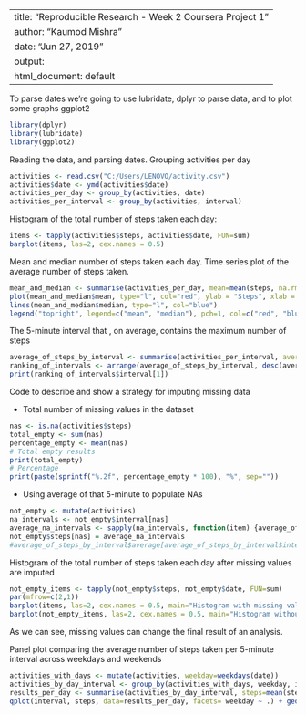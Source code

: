 ---
title: "Reproducible Research - Week 2 Coursera Project 1"
author: "Kaumod Mishra"
date: "Jun 27, 2019"
output:
  html_document: default
 ---
To parse dates we're going to use lubridate, dplyr to parse data, and to plot some graphs ggplot2

```{r, echo=TRUE}
library(dplyr)
library(lubridate)
library(ggplot2)
```

Reading the data, and parsing dates. Grouping activities per day

```{r, echo=TRUE}
activities <- read.csv("C:/Users/LENOVO/activity.csv")
activities$date <- ymd(activities$date)
activities_per_day <- group_by(activities, date)
activities_per_interval <- group_by(activities, interval)
```


Histogram of the total number of steps taken each day:

```{r, echo=TRUE}
items <- tapply(activities$steps, activities$date, FUN=sum)
barplot(items, las=2, cex.names = 0.5)
```

Mean and median number of steps taken each day. Time series plot of the average number of steps taken.

```{r, echo=TRUE}
mean_and_median <- summarise(activities_per_day, mean=mean(steps, na.rm = TRUE), n=median(steps, na.rm = TRUE))
plot(mean_and_median$mean, type="l", col="red", ylab = "Steps", xlab = "Day", las=2, main="Average number of steps taken")
lines(mean_and_median$median, type="l", col="blue")
legend("topright", legend=c("mean", "median"), pch=1, col=c("red", "blue"))
```

The 5-minute interval that , on average, contains the maximum number of steps
```{r, echo=TRUE}
average_of_steps_by_interval <- summarise(activities_per_interval, average=mean(steps, na.rm = TRUE))
ranking_of_intervals <- arrange(average_of_steps_by_interval, desc(average))
print(ranking_of_intervals$interval[1])
```

Code to describe and show a strategy for imputing missing data

- Total number of missing values in the dataset
```{r, echo=TRUE}
nas <- is.na(activities$steps)
total_empty <- sum(nas)
percentage_empty <- mean(nas)
# Total empty results
print(total_empty)
# Percentage
print(paste(sprintf("%.2f", percentage_empty * 100), "%", sep=""))
```

- Using average of that 5-minute to populate NAs
```{r, echo=TRUE}
not_empty <- mutate(activities)
na_intervals <- not_empty$interval[nas]
average_na_intervals <- sapply(na_intervals, function(item) {average_of_steps_by_interval$average[average_of_steps_by_interval$interval==item]})
not_empty$steps[nas] = average_na_intervals
#average_of_steps_by_interval$average[average_of_steps_by_interval$interval==0]
```


Histogram of the total number of steps taken each day after missing values are imputed
```{r, echo=TRUE}
not_empty_items <- tapply(not_empty$steps, not_empty$date, FUN=sum)
par(mfrow=c(2,1))
barplot(items, las=2, cex.names = 0.5, main="Histogram with missing values (NAs)")
barplot(not_empty_items, las=2, cex.names = 0.5, main="Histogram without missing values (NAs)")
```

As we can see, missing values can change the final result of an analysis.

Panel plot comparing the average number of steps taken per 5-minute interval across weekdays and weekends

```{r, echo=TRUE}
activities_with_days <- mutate(activities, weekday=weekdays(date))
activities_by_day_interval <- group_by(activities_with_days, weekday, interval)
results_per_day <- summarise(activities_by_day_interval, steps=mean(steps, na.rm=TRUE))
qplot(interval, steps, data=results_per_day, facets= weekday ~ .) + geom_line()
```
